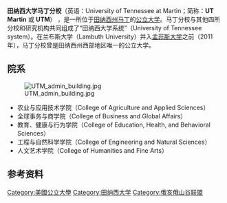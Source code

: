 {{Infobox university
| native name    = University of Tennessee at Martin
| name           = 田纳西大学马丁分校
| image          = 
| image_size     = 250px
| motto          = "Elevate your future at UT Martin"
| zhmotto        = 在马丁分校提升未来
| established    = {{start date|1927}}<ref name="utm.edu">{{cite web |url=http://www.utm.edu/departments/special_collections/college_history/index.php |title=The University of Tennessee at Martin – http |website=utm.edu |accessdate=13 November 2013 |archive-date=2019-09-09 |archive-url=https://web.archive.org/web/20190909210503/http://www.utm.edu/departments/special_collections/college_history/index.php |dead-url=no }}</ref>
| type           = [[公立大学|公立大学]]
| endowment      = $2720万<ref>{{cite web |url=http://colleges.usnews.rankingsandreviews.com/best-colleges/university-of-tennessee-martin-3531 |title=University of Tennessee-Martin – Best College – US News |publisher=Colleges.usnews.rankingsandreviews.com |accessdate=2013-11-13 |archive-date=2013-11-13 |archive-url=https://web.archive.org/web/20131113223024/http://colleges.usnews.rankingsandreviews.com/best-colleges/university-of-tennessee-martin-3531 |dead-url=no }}</ref>
| chancellor    = Keith Carver<ref name="chancellor">{{cite web |url=https://www.utm.edu/departments/chancellorscorner/staff.php |title=Chancellor's Staff | Chancellor's Corner |publisher=Utm.edu |accessdate=2016-04-03 |archive-date=2016-04-03 |archive-url=https://web.archive.org/web/20160403045231/http://www.utm.edu/departments/chancellorscorner/staff.php |dead-url=no }}</ref>
| students       = 6,705（2016年秋季学期）
| undergrad      = 6,279（2016年秋季学期）<ref>{{cite web|url=https://president.tennessee.edu/static/annual-report/2016/enrollment.html|title=Fall Enrollment|website=president.tennessee.edu|date=2016|accessdate=2020-08-24|archive-date=2017-03-20|archive-url=https://web.archive.org/web/20170320052852/http://president.tennessee.edu/static/annual-report/2016/enrollment.html|dead-url=no}}</ref>
| postgrad       = 426（2016年秋季学期）
| staff          = 835
| city            = [[马丁|马丁]]
| state           = [[田纳西州|田纳西州]]
| country         = {{USA}}
| campus         = [[郊区|郊区]]；<br/>{{Convert|250|acre|ha}}
| athletics      = [[NCAA第一级别|NCAA第一级别]] – <br>[[俄亥俄山谷联盟|俄亥俄山谷联盟]]
| nickname       = 空中之鹰（Skyhawks）
| mascot         = 空鹰队长（Captain Skyhawk）
| website        = {{URL|www.utm.edu}}
| logo           = [[File:University_of_Tennessee_at_Martin_logo.png|File:University of Tennessee at Martin logo.png]]
| colors         = [[蓝色|蓝色]] 和 [[橙色|橙色]]<ref>{{cite web |url=http://tennessee.edu/static/identity/colors.html |title=Graphic Identity Standards |publisher=Tennessee.edu |accessdate=3 April 2016 |archive-date=2018-03-16 |archive-url=https://web.archive.org/web/20180316152011/http://tennessee.edu/static/identity/colors.html |dead-url=no }}</ref><br/> 
| affiliations   = 
}}

'''田纳西大学马丁分校'''（英语：University of Tennessee at Martin；简称：'''UT Martin''' 或 '''UTM'''） ，是一所位于[[田纳西州|田纳西州]][[马丁_(田纳西州)|马丁]]的[[公立大学|公立大学]]。马丁分校与其他四所分校和研究机构共同组成了“田纳西大学系统”（University of Tennessee system）。在兰布斯大学（Lambuth University）并入[[孟菲斯大学|孟菲斯大学]]之前（2011年），马丁分校曾是田纳西州西部地区唯一的公立大学。

==院系==
[[Image:UTM_admin_building.jpg|thumb]]
*农业与应用技术学院（College of Agriculture and Applied Sciences）
*全球事务与商学院（College of Business and Global Affairs）
*教育、健康与行为学院（College of Education, Health, and Behavioral Sciences）
*工程与自然科学学院（College of Engineering and Natural Sciences）
*人文艺术学院（College of Humanities and Fine Arts）

==参考资料==
<references/>

{{田纳西州公立大学}}
{{俄亥俄山谷联盟}}

[[Category:美國公立大學|Category:美國公立大學]]
[[Category:田纳西大学|Category:田纳西大学]]
[[Category:俄亥俄山谷联盟|Category:俄亥俄山谷联盟]]